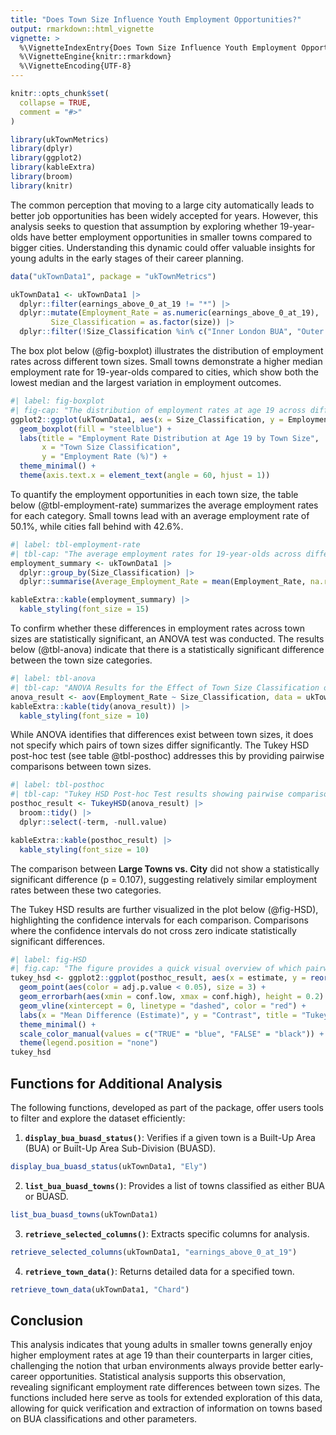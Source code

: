 ```yaml
---
title: "Does Town Size Influence Youth Employment Opportunities?"
output: rmarkdown::html_vignette
vignette: >
  %\VignetteIndexEntry{Does Town Size Influence Youth Employment Opportunities?}
  %\VignetteEngine{knitr::rmarkdown}
  %\VignetteEncoding{UTF-8}
---
```


```r
knitr::opts_chunk$set(
  collapse = TRUE,
  comment = "#>"
)
```

```r
library(ukTownMetrics)
library(dplyr)
library(ggplot2)
library(kableExtra)
library(broom)
library(knitr)
```

The common perception that moving to a large city automatically leads to better job opportunities has been widely accepted for years. However, this analysis seeks to question that assumption by exploring whether 19-year-olds have better employment opportunities in smaller towns compared to bigger cities. Understanding this dynamic could offer valuable insights for young adults in the early stages of their career planning.

```r
data("ukTownData1", package = "ukTownMetrics")
```

```r
ukTownData1 <- ukTownData1 |>
  dplyr::filter(earnings_above_0_at_19 != "*") |>
  dplyr::mutate(Employment_Rate = as.numeric(earnings_above_0_at_19), 
         Size_Classification = as.factor(size)) |>
  dplyr::filter(!Size_Classification %in% c("Inner London BUA", "Outer london BUA", "Not BUA", "Other Small BUAs"))
```

The box plot below (@fig-boxplot) illustrates the distribution of employment rates across different town sizes. Small towns demonstrate a higher median employment rate for 19-year-olds compared to cities, which show both the lowest median and the largest variation in employment outcomes.

```r
#| label: fig-boxplot
#| fig-cap: "The distribution of employment rates at age 19 across different town sizes. Cities have the lowest median and largest variation, while Small Towns have the highest variation but a median similar to Medium and Large Towns."
ggplot2::ggplot(ukTownData1, aes(x = Size_Classification, y = Employment_Rate)) +
  geom_boxplot(fill = "steelblue") +
  labs(title = "Employment Rate Distribution at Age 19 by Town Size",
       x = "Town Size Classification",
       y = "Employment Rate (%)") +
  theme_minimal() +
  theme(axis.text.x = element_text(angle = 60, hjust = 1))
```

To quantify the employment opportunities in each town size, the table below (@tbl-employment-rate) summarizes the average employment rates for each category. Small towns lead with an average employment rate of 50.1%, while cities fall behind with 42.6%.

```r
#| label: tbl-employment-rate
#| tbl-cap: "The average employment rates for 19-year-olds across different town sizes. Small towns exhibit the highest average employment rates, while cities show the lowest."
employment_summary <- ukTownData1 |>
  dplyr::group_by(Size_Classification) |>
  dplyr::summarise(Average_Employment_Rate = mean(Employment_Rate, na.rm = TRUE))

kableExtra::kable(employment_summary) |> 
  kable_styling(font_size = 15)
```

To confirm whether these differences in employment rates across town sizes are statistically significant, an ANOVA test was conducted. The results below (@tbl-anova) indicate that there is a statistically significant difference between the town size categories.

```r
#| label: tbl-anova
#| tbl-cap: "ANOVA Results for the Effect of Town Size Classification on Employment Rates at Age 19"
anova_result <- aov(Employment_Rate ~ Size_Classification, data = ukTownData1)
kableExtra::kable(tidy(anova_result)) |> 
  kable_styling(font_size = 10)
```

While ANOVA identifies that differences exist between town sizes, it does not specify which pairs of town sizes differ significantly. The Tukey HSD post-hoc test (see table @tbl-posthoc) addresses this by providing pairwise comparisons between town sizes.

```r
#| label: tbl-posthoc
#| tbl-cap: "Tukey HSD Post-hoc Test results showing pairwise comparisons between town sizes. Small and Medium Towns exhibit significantly higher employment rates than Cities and Large Towns."
posthoc_result <- TukeyHSD(anova_result) |> 
  broom::tidy() |> 
  dplyr::select(-term, -null.value)

kableExtra::kable(posthoc_result) |> 
  kable_styling(font_size = 10) 
```

The comparison between **Large Towns vs. City** did not show a statistically significant difference (p = 0.107), suggesting relatively similar employment rates between these two categories.

The Tukey HSD results are further visualized in the plot below (@fig-HSD), highlighting the confidence intervals for each comparison. Comparisons where the confidence intervals do not cross zero indicate statistically significant differences.

```r
#| label: fig-HSD
#| fig.cap: "The figure provides a quick visual overview of which pairwise comparisons are significant."
tukey_hsd <- ggplot2::ggplot(posthoc_result, aes(x = estimate, y = reorder(contrast, estimate))) +
  geom_point(aes(color = adj.p.value < 0.05), size = 3) + 
  geom_errorbarh(aes(xmin = conf.low, xmax = conf.high), height = 0.2) + 
  geom_vline(xintercept = 0, linetype = "dashed", color = "red") +
  labs(x = "Mean Difference (Estimate)", y = "Contrast", title = "Tukey HSD Post-hoc Test Results") +
  theme_minimal() +
  scale_color_manual(values = c("TRUE" = "blue", "FALSE" = "black")) +
  theme(legend.position = "none")
tukey_hsd
```

## Functions for Additional Analysis

The following functions, developed as part of the package, offer users tools to filter and explore the dataset efficiently:

1. **`display_bua_buasd_status()`**: Verifies if a given town is a Built-Up Area (BUA) or Built-Up Area Sub-Division (BUASD).
    
```r
display_bua_buasd_status(ukTownData1, "Ely")
```
    

2. **`list_bua_buasd_towns()`**: Provides a list of towns classified as either BUA or BUASD.

```r

list_bua_buasd_towns(ukTownData1)
```
    

3. **`retrieve_selected_columns()`**: Extracts specific columns for analysis.

```r
retrieve_selected_columns(ukTownData1, "earnings_above_0_at_19")
```


4. **`retrieve_town_data()`**: Returns detailed data for a specified town.

```r
retrieve_town_data(ukTownData1, "Chard")
```


## Conclusion

This analysis indicates that young adults in smaller towns generally enjoy higher employment rates at age 19 than their counterparts in larger cities, challenging the notion that urban environments always provide better early-career opportunities. Statistical analysis supports this observation, revealing significant employment rate differences between town sizes. The functions included here serve as tools for extended exploration of this data, allowing for quick verification and extraction of information on towns based on BUA classifications and other parameters.

